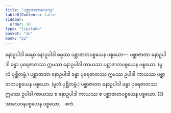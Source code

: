 ```yaml
---
title: "ပစ္ဆာဇာတာသေဝန"
tableOfContents: false
sidebar:
  order: 10
type: "tipitaka"
basket: "ab"
book: "p2"
---
```



<DynamicBreadcrumb />

<Division number="400" book="p2" e="ch" v="38" p="530">

<Paragraph number="3334" book="p2">
နောဥပါဒါ ဓမ္မော နောဥပါဒါ ဓမ္မဿ ပစ္ဆာဇာတပစ္စယေန ပစ္စယော—  ပစ္ဆာဇာတာ နောဥပါဒါ ခန္ဓာ ပုရေဇာတဿ ဣမဿ နောဥပါဒါ ကာယဿ ပစ္ဆာဇာတပစ္စယေန ပစ္စယော. (မူလံ ပုစ္ဆိတဗ္ဗံ.) ပစ္ဆာဇာတာ နောဥပါဒါ ခန္ဓာ ပုရေဇာတဿ ဣမဿ ဥပါဒါ ကာယဿ ပစ္ဆာဇာတပစ္စယေန ပစ္စယော. (မူလံ ပုစ္ဆိတဗ္ဗံ.) ပစ္ဆာဇာတာ နောဥပါဒါ ခန္ဓာ ပုရေဇာတဿ ဣမဿ ဥပါဒါ ကာယဿ စ နောဥပါဒါ ကာယဿ စ ပစ္ဆာဇာတပစ္စယေန ပစ္စယော. (3)
</Paragraph>

<Paragraph number="3335" book="p2">
အာသေဝနပစ္စယေန ပစ္စယော…  ဧကံ.
</Paragraph>
</Division>